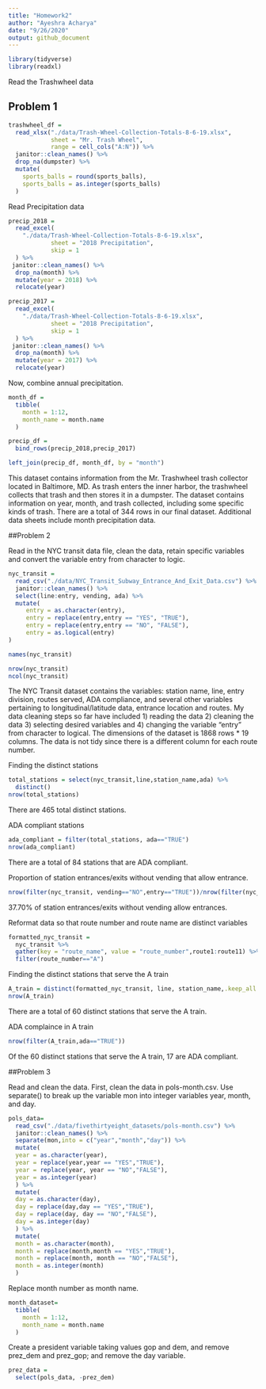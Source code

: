 ```yaml
---
title: "Homework2"
author: "Ayeshra Acharya"
date: "9/26/2020"
output: github_document
---
```


```r
library(tidyverse)
library(readxl)
```
Read the Trashwheel data 

## Problem 1
```r
trashwheel_df = 
  read_xlsx("./data/Trash-Wheel-Collection-Totals-8-6-19.xlsx",
            sheet = "Mr. Trash Wheel",
            range = cell_cols("A:N")) %>%
  janitor::clean_names() %>%
  drop_na(dumpster) %>%
  mutate(
    sports_balls = round(sports_balls),
    sports_balls = as.integer(sports_balls)
  )
```

Read Precipitation data

```r
precip_2018 = 
  read_excel(
    "./data/Trash-Wheel-Collection-Totals-8-6-19.xlsx",
            sheet = "2018 Precipitation", 
            skip = 1
  ) %>%
 janitor::clean_names() %>%
  drop_na(month) %>%
  mutate(year = 2018) %>%
  relocate(year)

precip_2017 = 
  read_excel(
    "./data/Trash-Wheel-Collection-Totals-8-6-19.xlsx",
            sheet = "2018 Precipitation", 
            skip = 1
  ) %>%
 janitor::clean_names() %>%
  drop_na(month) %>%
  mutate(year = 2017) %>%
  relocate(year)
```

Now, combine annual precipitation. 
```r
month_df = 
  tibble(
    month = 1:12,
    month_name = month.name
  )

precip_df = 
  bind_rows(precip_2018,precip_2017)

left_join(precip_df, month_df, by = "month")
``` 

This dataset contains information from the Mr. Trashwheel trash collector located in Baltimore, MD. As trash enters the inner harbor, the trashwheel collects that trash and then stores it in a dumpster. The dataset contains information on year, month, and trash collected, including some specific kinds of trash. There are a total of 344 rows in our final dataset. Additional data sheets include month precipitation data. 

##Problem 2

Read in the NYC transit data file, clean the data, retain specific variables and convert the variable entry from character to logic. 
```r
nyc_transit = 
  read_csv("./data/NYC_Transit_Subway_Entrance_And_Exit_Data.csv") %>%
  janitor::clean_names() %>%
  select(line:entry, vending, ada) %>%
  mutate(
     entry = as.character(entry),
     entry = replace(entry,entry == "YES", "TRUE"),
     entry = replace(entry,entry == "NO", "FALSE"),
     entry = as.logical(entry)
)
```

```r
names(nyc_transit)
```
```r
nrow(nyc_transit)
ncol(nyc_transit)
```
The NYC Transit dataset contains the variables: station name, line, entry division, routes served, ADA compliance, and several other variables pertaining to longitudinal/latitude data, entrance location and routes. My data cleaning steps so far have included 1) reading the data 2) cleaning the data 3) selecting desired variables and 4) changing the variable "entry" from character to logical. The dimensions of the 
dataset is 1868 rows * 19 columns. The data is not tidy since there is a different column for each route number. 

Finding the distinct stations 
```r
total_stations = select(nyc_transit,line,station_name,ada) %>%
  distinct()
nrow(total_stations)
```
There are 465 total distinct stations. 

ADA compliant stations 
```r
ada_compliant = filter(total_stations, ada=="TRUE")
nrow(ada_compliant)
```
There are a total of 84 stations that are ADA compliant. 

Proportion of station entrances/exits without vending that allow entrance. 
```r
nrow(filter(nyc_transit, vending=="NO",entry=="TRUE"))/nrow(filter(nyc_transit,vending=="NO"))
```
37.70% of station entrances/exits without vending allow entrances. 

Reformat data so that route number and route name are distinct variables
```r
formatted_nyc_transit = 
  nyc_transit %>%
  gather(key = "route_name", value = "route_number",route1:route11) %>%
  filter(route_number=="A")
```

Finding the distinct stations that serve the A train 
```r
A_train = distinct(formatted_nyc_transit, line, station_name,.keep_all = TRUE)
nrow(A_train)
```
There are a total of 60 distinct stations that serve the A train. 

ADA complaince in A train
```r
nrow(filter(A_train,ada=="TRUE"))
```
Of the 60 distinct stations that serve the A train, 17 are ADA compliant. 

##Problem 3

Read and clean the data. First, clean the data in pols-month.csv. Use separate() to break up the variable mon into integer variables year, month, and day. 
```r
pols_data=
  read_csv("./data/fivethirtyeight_datasets/pols-month.csv") %>%
  janitor::clean_names() %>%
  separate(mon,into = c("year","month","day")) %>%
  mutate(
  year = as.character(year),
  year = replace(year,year == "YES","TRUE"),
  year = replace(year, year == "NO","FALSE"),
  year = as.integer(year)
  ) %>%
  mutate(
  day = as.character(day),
  day = replace(day,day == "YES","TRUE"),
  day = replace(day, day == "NO","FALSE"),
  day = as.integer(day)
  ) %>%
  mutate(
  month = as.character(month),
  month = replace(month,month == "YES","TRUE"),
  month = replace(month, month == "NO","FALSE"),
  month = as.integer(month)
  )
```

Replace month number as month name. 
```r
month_dataset= 
  tibble(
    month = 1:12,
    month_name = month.name
  )
```

Create a president variable taking values gop and dem, and remove prez_dem and prez_gop; and remove the day variable.
```r
prez_data = 
  select(pols_data, -prez_dem)
```

